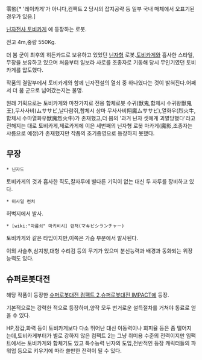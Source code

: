 零影[* '레이카게'가 아니다,컴팩트 2 당시의 잡지공략 등 일부 국내 매체에서 오표기된 경우가 있음.]

[[닌자전사 토비카게]] 에 등장하는 로봇.

전고 4m,중량 550Kg.

더 붐 군이 최후의 히든카드로 보유하고 있었던 [[닌자]]형 로봇.[[토비카게]]와 흡사한 스타일,무장을 보유하고 있으며 처음부터 일보라 사로를 조종자로 기동해 당시 무인기였던 토비카게를 압도했다.

작품의 결말부에서 토비카게와 함께 닌자전설의 열쇠 중 하나였다는 것이 밝혀진다.어째서 더 붐 군으로 넘어갔는지는 불명.

원래 기획으로는 토비카게와 마찬가지로 전용 합체로봇 수귀(獣鬼,합체시 수귀왕獣鬼王),무사사비(ムササビ,날다람쥐,합체시 상마 무사사비翔魔ムササビ),열화우(烈火牛,합체시 수마열화우獣魔烈火牛)가 존재했고,더 붐의 '과거 닌자 셋에게 괴멸당했다'라고 전해지는 대로 토비카게,제로카게에 이은 세번째의 닌자형 로봇 마카게(魔影,조종자는 샤름으로 예정)가 존재했지만 작품의 조기종영으로 등장하지 못했다.

== 무장 ==
 * 닌자도
토비카게의 것과 흡사한 직도,칼자루에 별다른 기믹이 없는 대신 두 자루를 장비하고 있다.

 * 미사일 런처
허벅지에서 발사.

 * [wiki:"마름쇠" 마키비시] 런처(マキビシランチャー)
토비카게와 같은 타입이지만,이쪽은 가슴 부분에서 발사된다.

이외 사슬추,삼지창,대형 수리검 등의 무기가 있으며 분신능력과 배경과 동화되는 위장능력도 있다.

== 슈퍼로봇대전 ==
해당 작품이 등장한 [[슈퍼로봇대전 컴팩트 2]],[[슈퍼로봇대전 IMPACT]]에 등장.

기본적으로는 강력한 적으로 등장하며,양작 모두 번거로운 설득절차를 거쳐야 동료로 얻을 수 있다.

HP,장갑,화력 등이 토비카게보다 다소 뛰어난 대신 이동력이나 회피율 등은 좀 떨어지는데,토비카게부터가 별로 강하지 않은 컴팩트 2는 그냥 취미용 수준의 전력이지만 임팩트에서는 토비카게와 합체기도 있고 특수능력 닌자의 도입,전반적인 등장 캐릭터들의 파워업 등으로 키우기에 따라 쓸만한 전력이 될 수 있다.

